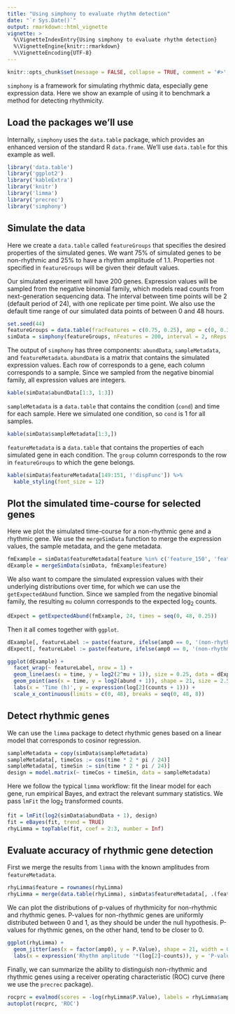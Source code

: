 ```yaml
---
title: "Using simphony to evaluate rhythm detection"
date: "`r Sys.Date()`"
output: rmarkdown::html_vignette
vignette: >
  %\VignetteIndexEntry{Using simphony to evaluate rhythm detection}
  %\VignetteEngine{knitr::rmarkdown}
  %\VignetteEncoding{UTF-8}
---
```


```r
knitr::opts_chunk$set(message = FALSE, collapse = TRUE, comment = '#>', fig.retina = 2)
```

`simphony` is a framework for simulating rhythmic data, especially gene expression data. Here we show an example of using it to benchmark a method for detecting rhythmicity.

## Load the packages we'll use

Internally, `simphony` uses the `data.table` package, which provides an enhanced version of the standard R `data.frame`. We'll use `data.table` for this example as well.
```r
library('data.table')
library('ggplot2')
library('kableExtra')
library('knitr')
library('limma')
library('precrec')
library('simphony')
```

## Simulate the data

Here we create a `data.table` called `featureGroups` that specifies the desired properties of the simulated genes. We want 75% of simulated genes to be non-rhythmic and 25% to have a rhythm amplitude of 1.1. Properties not specified in `featureGroups` will be given their default values.

Our simulated experiment will have 200 genes. Expression values will be sampled from the negative binomial family, which models read counts from next-generation sequencing data. The interval between time points will be 2 (default period of 24), with one replicate per time point. We also use the default time range of our simulated data points of between 0 and 48 hours.
```r
set.seed(44)
featureGroups = data.table(fracFeatures = c(0.75, 0.25), amp = c(0, 0.3))
simData = simphony(featureGroups, nFeatures = 200, interval = 2, nReps = 1, family = 'negbinom')
```

The output of `simphony` has three components: `abundData`, `sampleMetadata`, and `featureMetadata`. `abundData` is a matrix that contains the simulated expression values. Each row of corresponds to a gene, each column corresponds to a sample. Since we sampled from the negative binomial family, all expression values are integers.
```r
kable(simData$abundData[1:3, 1:3])
```

`sampleMetadata` is a `data.table` that contains the condition (`cond`) and time for each sample. Here we simulated one condition, so `cond` is 1 for all samples.
```r
kable(simData$sampleMetadata[1:3,])
```

`featureMetadata` is a `data.table` that contains the properties of each simulated gene in each condition. The `group` column corresponds to the row in `featureGroups` to which the gene belongs.
```r
kable(simData$featureMetadata[149:151, !'dispFunc']) %>%
  kable_styling(font_size = 12)
```

## Plot the simulated time-course for selected genes

Here we plot the simulated time-course for a non-rhythmic gene and a rhythmic gene. We use the `mergeSimData` function to merge the expression values, the sample metadata, and the gene metadata.
```r
fmExample = simData$featureMetadata[feature %in% c('feature_150', 'feature_151')]
dExample = mergeSimData(simData, fmExample$feature)
```

We also want to compare the simulated expression values with their underlying distributions over time, for which we can use the `getExpectedAbund` function. Since we sampled from the negative binomial family, the resulting `mu` column corresponds to the expected log~2~ counts.
```r
dExpect = getExpectedAbund(fmExample, 24, times = seq(0, 48, 0.25))
```

Then it all comes together with `ggplot`.
```r
dExample[, featureLabel := paste(feature, ifelse(amp0 == 0, '(non-rhythmic)', '(rhythmic)'))]
dExpect[, featureLabel := paste(feature, ifelse(amp0 == 0, '(non-rhythmic)', '(rhythmic)'))]

ggplot(dExample) +
  facet_wrap(~ featureLabel, nrow = 1) +
  geom_line(aes(x = time, y = log2(2^mu + 1)), size = 0.25, data = dExpect) +
  geom_point(aes(x = time, y = log2(abund + 1)), shape = 21, size = 2.5) +
  labs(x = 'Time (h)', y = expression(log[2](counts + 1))) +
  scale_x_continuous(limits = c(0, 48), breaks = seq(0, 48, 8))
```

## Detect rhythmic genes

We can use the `limma` package to detect rhythmic genes based on a linear model that corresponds to cosinor regression. 
```r
sampleMetadata = copy(simData$sampleMetadata)
sampleMetadata[, timeCos := cos(time * 2 * pi / 24)]
sampleMetadata[, timeSin := sin(time * 2 * pi / 24)]
design = model.matrix(~ timeCos + timeSin, data = sampleMetadata)
```

Here we follow the typical `limma` workflow: fit the linear model for each gene, run empirical Bayes, and extract the relevant summary statistics. We pass `lmFit` the log~2~ transformed counts.
```r
fit = lmFit(log2(simData$abundData + 1), design)
fit = eBayes(fit, trend = TRUE)
rhyLimma = topTable(fit, coef = 2:3, number = Inf)
```

## Evaluate accuracy of rhythmic gene detection

First we merge the results from `limma` with the known amplitudes from `featureMetadata`.
```r
rhyLimma$feature = rownames(rhyLimma)
rhyLimma = merge(data.table(rhyLimma), simData$featureMetadata[, .(feature, amp0)], by = 'feature')
```

We can plot the distributions of p-values of rhythmicity for non-rhythmic and rhythmic genes. P-values for non-rhythmic genes are uniformly distributed between 0 and 1, as they should be under the null hypothesis. P-values for rhythmic genes, on the other hand, tend to be closer to 0.
```r
ggplot(rhyLimma) +
  geom_jitter(aes(x = factor(amp0), y = P.Value), shape = 21, width = 0.2) +
  labs(x = expression('Rhythm amplitude '*(log[2]~counts)), y = 'P-value of rhythmicity')
```

Finally, we can summarize the ability to distinguish non-rhythmic and rhythmic genes using a receiver operating characteristic (ROC) curve (here we use the `precrec` package).
```r
rocprc = evalmod(scores = -log(rhyLimma$P.Value), labels = rhyLimma$amp0 > 0)
autoplot(rocprc, 'ROC')
```
